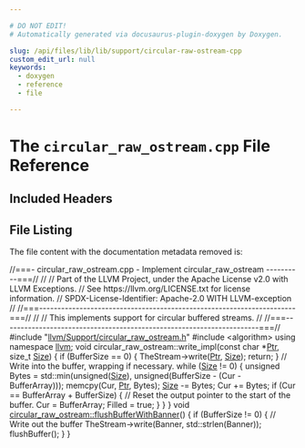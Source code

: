 ```yaml
---

# DO NOT EDIT!
# Automatically generated via docusaurus-plugin-doxygen by Doxygen.

slug: /api/files/lib/lib/support/circular-raw-ostream-cpp
custom_edit_url: null
keywords:
  - doxygen
  - reference
  - file

---
```





# The `circular_raw_ostream.cpp` File Reference

<DoxygenPage pluginConfig={pluginConfig}>



## Included Headers

<IncludesList>
<IncludesListItem
  filePath="llvm/Support/circular_raw_ostream.h"
  permalink="/docs/api/files/include/include/llvm/include/llvm/support/circular-raw-ostream-h"
  isLocal="true" />
<IncludesListItem
  filePath="algorithm"
  permalink=""
  isLocal="false" />
</IncludesList>


## File Listing

The file content with the documentation metadata removed is:

<ProgramListing>

<Link id="l00001" /><CodeLine lineNumber="1"><Highlight kind="comment">//===- circular&#95;raw&#95;ostream.cpp - Implement circular&#95;raw&#95;ostream ----------===//</Highlight><Highlight kind="normal"></Highlight></CodeLine>
<Link id="l00002" /><CodeLine lineNumber="2"><Highlight kind="normal"></Highlight><Highlight kind="comment">//</Highlight><Highlight kind="normal"></Highlight></CodeLine>
<Link id="l00003" /><CodeLine lineNumber="3"><Highlight kind="normal"></Highlight><Highlight kind="comment">// Part of the LLVM Project, under the Apache License v2.0 with LLVM Exceptions.</Highlight><Highlight kind="normal"></Highlight></CodeLine>
<Link id="l00004" /><CodeLine lineNumber="4"><Highlight kind="normal"></Highlight><Highlight kind="comment">// See https://llvm.org/LICENSE.txt for license information.</Highlight><Highlight kind="normal"></Highlight></CodeLine>
<Link id="l00005" /><CodeLine lineNumber="5"><Highlight kind="normal"></Highlight><Highlight kind="comment">// SPDX-License-Identifier: Apache-2.0 WITH LLVM-exception</Highlight><Highlight kind="normal"></Highlight></CodeLine>
<Link id="l00006" /><CodeLine lineNumber="6"><Highlight kind="normal"></Highlight><Highlight kind="comment">//</Highlight><Highlight kind="normal"></Highlight></CodeLine>
<Link id="l00007" /><CodeLine lineNumber="7"><Highlight kind="normal"></Highlight><Highlight kind="comment">//===----------------------------------------------------------------------===//</Highlight><Highlight kind="normal"></Highlight></CodeLine>
<Link id="l00008" /><CodeLine lineNumber="8"><Highlight kind="normal"></Highlight><Highlight kind="comment">//</Highlight><Highlight kind="normal"></Highlight></CodeLine>
<Link id="l00009" /><CodeLine lineNumber="9"><Highlight kind="normal"></Highlight><Highlight kind="comment">// This implements support for circular buffered streams.</Highlight><Highlight kind="normal"></Highlight></CodeLine>
<Link id="l00010" /><CodeLine lineNumber="10"><Highlight kind="normal"></Highlight><Highlight kind="comment">//</Highlight><Highlight kind="normal"></Highlight></CodeLine>
<Link id="l00011" /><CodeLine lineNumber="11"><Highlight kind="normal"></Highlight><Highlight kind="comment">//===----------------------------------------------------------------------===//</Highlight><Highlight kind="normal"></Highlight></CodeLine>
<Link id="l00012" /><CodeLine lineNumber="12"><Highlight kind="normal"></Highlight></CodeLine>
<Link id="l00013" /><CodeLine lineNumber="13"><Highlight kind="normal"></Highlight><Highlight kind="preprocessor">#include &quot;<a href="/docs/api/files/include/include/llvm/include/llvm/support/circular-raw-ostream-h">llvm/Support/circular&#95;raw&#95;ostream.h</a>&quot;</Highlight><Highlight kind="normal"></Highlight></CodeLine>
<Link id="l00014" /><CodeLine lineNumber="14"><Highlight kind="normal"></Highlight><Highlight kind="preprocessor">#include &lt;algorithm&gt;</Highlight><Highlight kind="normal"></Highlight></CodeLine>
<Link id="l00015" /><CodeLine lineNumber="15"><Highlight kind="normal"></Highlight><Highlight kind="keyword">using namespace </Highlight><Highlight kind="normal"><a href="/docs/api/namespaces/llvm">llvm</a>;</Highlight></CodeLine>
<Link id="l00016" /><CodeLine lineNumber="16"><Highlight kind="normal"></Highlight></CodeLine>
<Link id="l00017" /><CodeLine lineNumber="17"><Highlight kind="normal"></Highlight><Highlight kind="keywordtype">void</Highlight><Highlight kind="normal"> circular&#95;raw&#95;ostream::write&#95;impl(</Highlight><Highlight kind="keyword">const</Highlight><Highlight kind="normal"> </Highlight><Highlight kind="keywordtype">char</Highlight><Highlight kind="normal"> &#42;<a href="/docs/api/files/lib/lib/analysis/targetlibraryinfo-cpp/#aca185e6d0e9f423dbb24440206454872a11dbf501abf829b3ab7049c2d3a8a053">Ptr</a>, </Highlight><Highlight kind="keywordtype">size&#95;t</Highlight><Highlight kind="normal"> <a href="/docs/api/files/lib/lib/analysis/inlineorder-cpp/#a7ee6f0cb51c3b9056199e9a0001fe8c3a6f6cb72d544962fa333e2e34ce64f719">Size</a>) &#123;</Highlight></CodeLine>
<Link id="l00018" /><CodeLine lineNumber="18"><Highlight kind="normal">  </Highlight><Highlight kind="keywordflow">if</Highlight><Highlight kind="normal"> (BufferSize == 0) &#123;</Highlight></CodeLine>
<Link id="l00019" /><CodeLine lineNumber="19"><Highlight kind="normal">    TheStream-&gt;write(<a href="/docs/api/files/lib/lib/analysis/targetlibraryinfo-cpp/#aca185e6d0e9f423dbb24440206454872a11dbf501abf829b3ab7049c2d3a8a053">Ptr</a>, <a href="/docs/api/files/lib/lib/analysis/inlineorder-cpp/#a7ee6f0cb51c3b9056199e9a0001fe8c3a6f6cb72d544962fa333e2e34ce64f719">Size</a>);</Highlight></CodeLine>
<Link id="l00020" /><CodeLine lineNumber="20"><Highlight kind="normal">    </Highlight><Highlight kind="keywordflow">return</Highlight><Highlight kind="normal">;</Highlight></CodeLine>
<Link id="l00021" /><CodeLine lineNumber="21"><Highlight kind="normal">  &#125;</Highlight></CodeLine>
<Link id="l00022" /><CodeLine lineNumber="22"><Highlight kind="normal"></Highlight></CodeLine>
<Link id="l00023" /><CodeLine lineNumber="23"><Highlight kind="normal">  </Highlight><Highlight kind="comment">// Write into the buffer, wrapping if necessary.</Highlight><Highlight kind="normal"></Highlight></CodeLine>
<Link id="l00024" /><CodeLine lineNumber="24"><Highlight kind="normal">  </Highlight><Highlight kind="keywordflow">while</Highlight><Highlight kind="normal"> (<a href="/docs/api/files/lib/lib/analysis/inlineorder-cpp/#a7ee6f0cb51c3b9056199e9a0001fe8c3a6f6cb72d544962fa333e2e34ce64f719">Size</a> != 0) &#123;</Highlight></CodeLine>
<Link id="l00025" /><CodeLine lineNumber="25"><Highlight kind="normal">    </Highlight><Highlight kind="keywordtype">unsigned</Highlight><Highlight kind="normal"> Bytes =</Highlight></CodeLine>
<Link id="l00026" /><CodeLine lineNumber="26"><Highlight kind="normal">      std::min(</Highlight><Highlight kind="keywordtype">unsigned</Highlight><Highlight kind="normal">(<a href="/docs/api/files/lib/lib/analysis/inlineorder-cpp/#a7ee6f0cb51c3b9056199e9a0001fe8c3a6f6cb72d544962fa333e2e34ce64f719">Size</a>), </Highlight><Highlight kind="keywordtype">unsigned</Highlight><Highlight kind="normal">(BufferSize - (Cur - BufferArray)));</Highlight></CodeLine>
<Link id="l00027" /><CodeLine lineNumber="27"><Highlight kind="normal">    memcpy(Cur, <a href="/docs/api/files/lib/lib/analysis/targetlibraryinfo-cpp/#aca185e6d0e9f423dbb24440206454872a11dbf501abf829b3ab7049c2d3a8a053">Ptr</a>, Bytes);</Highlight></CodeLine>
<Link id="l00028" /><CodeLine lineNumber="28"><Highlight kind="normal">    <a href="/docs/api/files/lib/lib/analysis/inlineorder-cpp/#a7ee6f0cb51c3b9056199e9a0001fe8c3a6f6cb72d544962fa333e2e34ce64f719">Size</a> -= Bytes;</Highlight></CodeLine>
<Link id="l00029" /><CodeLine lineNumber="29"><Highlight kind="normal">    Cur += Bytes;</Highlight></CodeLine>
<Link id="l00030" /><CodeLine lineNumber="30"><Highlight kind="normal">    </Highlight><Highlight kind="keywordflow">if</Highlight><Highlight kind="normal"> (Cur == BufferArray + BufferSize) &#123;</Highlight></CodeLine>
<Link id="l00031" /><CodeLine lineNumber="31"><Highlight kind="normal">      </Highlight><Highlight kind="comment">// Reset the output pointer to the start of the buffer.</Highlight><Highlight kind="normal"></Highlight></CodeLine>
<Link id="l00032" /><CodeLine lineNumber="32"><Highlight kind="normal">      Cur = BufferArray;</Highlight></CodeLine>
<Link id="l00033" /><CodeLine lineNumber="33"><Highlight kind="normal">      Filled = </Highlight><Highlight kind="keyword">true</Highlight><Highlight kind="normal">;</Highlight></CodeLine>
<Link id="l00034" /><CodeLine lineNumber="34"><Highlight kind="normal">    &#125;</Highlight></CodeLine>
<Link id="l00035" /><CodeLine lineNumber="35"><Highlight kind="normal">  &#125;</Highlight></CodeLine>
<Link id="l00036" /><CodeLine lineNumber="36"><Highlight kind="normal">&#125;</Highlight></CodeLine>
<Link id="l00037" /><CodeLine lineNumber="37"><Highlight kind="normal"></Highlight></CodeLine>
<Link id="l00038" /><CodeLine lineNumber="38" lineLink="/docs/api/classes/llvm/circular-raw-ostream/#a1d35e899d253649e0248ab661f741fa7"><Highlight kind="normal"></Highlight><Highlight kind="keywordtype">void</Highlight><Highlight kind="normal"> <a href="/docs/api/classes/llvm/circular-raw-ostream/#a1d35e899d253649e0248ab661f741fa7">circular&#95;raw&#95;ostream::flushBufferWithBanner</a>() &#123;</Highlight></CodeLine>
<Link id="l00039" /><CodeLine lineNumber="39"><Highlight kind="normal">  </Highlight><Highlight kind="keywordflow">if</Highlight><Highlight kind="normal"> (BufferSize != 0) &#123;</Highlight></CodeLine>
<Link id="l00040" /><CodeLine lineNumber="40"><Highlight kind="normal">    </Highlight><Highlight kind="comment">// Write out the buffer</Highlight><Highlight kind="normal"></Highlight></CodeLine>
<Link id="l00041" /><CodeLine lineNumber="41"><Highlight kind="normal">    TheStream-&gt;write(Banner, std::strlen(Banner));</Highlight></CodeLine>
<Link id="l00042" /><CodeLine lineNumber="42"><Highlight kind="normal">    flushBuffer();</Highlight></CodeLine>
<Link id="l00043" /><CodeLine lineNumber="43"><Highlight kind="normal">  &#125;</Highlight></CodeLine>
<Link id="l00044" /><CodeLine lineNumber="44"><Highlight kind="normal">&#125;</Highlight></CodeLine>

</ProgramListing>


</DoxygenPage>
